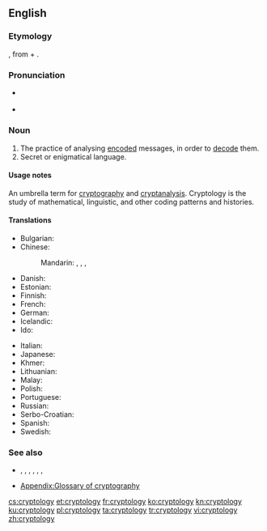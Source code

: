 ==English==

===Etymology===
{{confix|crypto|logy|lang=en}}, from {{etyl|grc|en}} {{m|grc|κρυπτός||hidden}} + {{m|grc|λόγος||word}}.

===Pronunciation===
* {{a|UK}} {{IPA|/krɪpˈtɒl.ə.dʒi/|lang=en}}
* {{a|US}} {{IPA|/krɪpˈtɑ.lə.dʒi/|lang=en}}

===Noun===
{{en-noun|-|cryptologies}}

# The practice of analysing [[encode|encoded]] messages, in order to [[decode]] them.
# Secret or enigmatical language.
#: {{rfquotek|Johnson}}

====Usage notes====
An umbrella term for [[cryptography]] and [[cryptanalysis]]. Cryptology is the study of mathematical, linguistic, and other coding patterns and histories.

====Translations====
{{trans-top|practice of analysing messages}}
* Bulgarian: {{t|bg|криптология|f}}
* Chinese:
*: Mandarin: {{t+|cmn|密碼學|sc=Hani}}, {{t+|cmn|密码学|tr=mìmǎxué|sc=Hani}}, {{t+|cmn|密码术|sc=Hani}}, {{t+|cmn|密码术|tr=mìmǎshù|sc=Hani}}
* Danish: {{t|da|kryptologi}}
* Estonian: {{t+|et|krüptoloogia}}
* Finnish: {{t+|fi|kryptologia}}
* French: {{t+|fr|cryptologie|f}}
* German: {{t+|de|Kryptologie|f}}
* Icelandic: {{t|is|dulmálsfræði|f}}
* Ido: {{t-needed|io}}
{{trans-mid}}
* Italian: {{t+|it|crittologia|f}}
* Japanese: {{t|ja|暗号学|tr=あんごうがく, angōgaku|sc=Jpan}}
* Khmer: {{t|km|រហស្សវិទ្យា|tr=rea’hahsa’ vityie|sc=Khmr}}
* Lithuanian: {{t|lt|kriptologija|f}}
* Malay: {{t|ms|kriptologi}}
* Polish: {{t|pl|kryptologia|f}}
* Portuguese: {{t|pt|criptologia|f}}
* Russian: {{t|ru|криптоло́гия|f}}
* Serbo-Croatian: {{t+|sh|kriptologija|f}}
* Spanish: {{t|es|criptología|f}}
* Swedish: {{t+|sv|kryptologi|c}}
{{trans-bottom}}

===See also===
* {{l|en|cryptography}}, {{l|en|cryptanalysis}}, {{l|en|ciphertext}}, {{l|en|plaintext}}, {{l|en|cleartext}}, {{l|en|code}}, {{l|en|key}}
* [[Appendix:Glossary of cryptography]]

[[cs:cryptology]]
[[et:cryptology]]
[[fr:cryptology]]
[[ko:cryptology]]
[[kn:cryptology]]
[[ku:cryptology]]
[[pl:cryptology]]
[[ta:cryptology]]
[[tr:cryptology]]
[[vi:cryptology]]
[[zh:cryptology]]